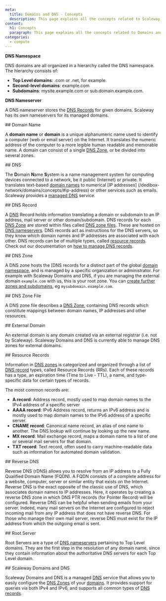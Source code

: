 ```yaml
---
meta:
  title: Domains and DNS - Concepts
  description: This page explains all the concepts related to Scaleway's Domains and DNS service
content:
  h1: Concepts
  paragraph: This page explains all the concepts related to Domains and DNS
categories:
  - compute
---
```


**DNS Namespace**

DNS domains are all organized in a hierarchy called the DNS namespace. The hierarchy consists of:

* **Top Level domains**: .com or .net, for example.
* **Second-level domains**: example.com
* **Subdomains**: mysite.example.com or sub.domain.example.com.

<Lightbox src="scaleway-domain-namespace.webp" alt="" />

**DNS Nameserver**

A DNS nameserver stores the [DNS Records](#dns-record) for given domains. Scaleway has its own nameservers for its managed domains.

<Lightbox src="scaleway-dns-nameserver.webp" alt="" />

<Concept opened>
  ## Domain Name

  A **domain name** or **domain** is a unique alphanumeric name used to identify a computer (web or email server) on the Internet. It translates the numeric address of the computer to a more legible human readable and memorable name. A domain can consist of a single [DNS Zone](#dns-zone), or be divided into several zones.
</Concept>

<Concept opened>
  ## DNS

  The **D**omain **N**ame **S**ystem is a name management system for computing devices connected to a network, be it public (Internet) or private. It translates text-based [domain names](/dedibox-network/domains/concepts/#domain-name) to numerical [IP addresses] (/dedibox-network/domains/concepts/#ip-address) or other services such as emails. Scaleway provides a [managed DNS](#scaleway-dns) service.
</Concept>

<Concept opened>
  ## DNS Record

  A [DNS](#dns) Record holds information translating a domain or subdomain to an IP address, mail server or other domain/subdomain. DNS records for each [DNS Zone](#dns-zone) are stored within files called [DNS zone files](#dns-zone-file). These are hosted on [DNS nameservers](#dns-name-server). DNS records act as instructions for the DNS servers, so they know which domain names and IP addresses are associated with each other. DNS records can be of multiple types, called [resource records](#resource-records). Check out our documentation on [how to manage DNS records](/network/dns-cloud/how-to/manage-dns-records/).
</Concept>

<Concept>
  ## DNS Zone

  A DNS zone hosts the [DNS records for a distinct part of the global [domain namespace](#dns-namespace), and is managed by a specific organization or administrator. For example with Scaleway Domains and DNS, if you are managing the external domain `example.com` with us, this is your root zone. You can [create further zones and subdomains](/network/dns-cloud/how-to/configure-dns-zones/), eg `mysubdomain.example.com`.
</Concept>

<Concept>
  ## DNS Zone File

  A DNS zone file describes a [DNS Zone](#dns-zone), containing DNS records which constitute mappings between domain names, IP addresses and other resources.
</Concept>

<Concept>
  ## External Domain

  An external domain is any domain created via an external registrar (i.e. not by Scaleway). Scaleway Domains and DNS is currently able to manage DNS zones for external domains.
</Concept>

<Concept>
  ## Resource Records

  Information in [DNS zones](#dns-zone) is categorized and organized through a list of [DNS record](#dns-record) types, called Resource Records (RRs). Each of these records has a type, an expiration time (Time to Live - TTL), a name, and type-specific data for certain types of records.

  The most common records are:

  * **A record**: Address record, mostly used to map domain names to the IPv4 address of a specific server
  * **AAAA record**: IPv6 Address record, returns an IPv6 address and is mostly used to map domain names to the IPv6 address of a specific server.
  * **CNAME record**: Canonical name record, an alias of one name to another. The DNS lookup will continue by looking up the new name.
  * **MX record**: Mail exchange record, maps a domain name to a list of one or several mail servers for that domain.
  * **TXT record**: Text record, often used to carry machine-readable data such as information for automated domain validation.
</Concept>

<Concept>
  ## Reverse DNS

  Reverse DNS (rDNS) allows you to resolve from an IP address to a Fully Qualified Domain Name (FQDN). A FQDN consists of a complete address for a website, computer, server or similar entity that exists on the Internet. Reverse DNS is the exact opposite of the classic use of DNS, which associates domain names to IP addresses. Here, it operates by creating a reverse DNS zone in which DNS PTR records (for Pointer Record) will be configured.
  Reverse DNS can be helpful when sending emails from your server. Indeed, many mail servers on the Internet are configured to reject incoming mail from any IP address that does not have reverse DNS. For those who manage their own mail server, reverse DNS must exist for the IP address from which the outgoing email is sent.
</Concept>


<Concept>
  ## Root Server

  Root Servers are a type of [DNS nameservers](#dns-name-server) pertaining to Top Level domains. They are the first step in the resolution of any domain name, since they contain information about the authoritative DNS servers for each Top Level domain.
</Concept>

<Concept>
  ## Scaleway Domains and DNS

  Scaleway Domains and DNS is a managed [DNS](#dns) service that allows you to easily configure the [DNS Zones](#dns-zone) of your [domains](#domain-name). It provides support for queries via both IPv4 and IPv6, and supports all common types of [DNS records](#dns-record).
</Concept>
